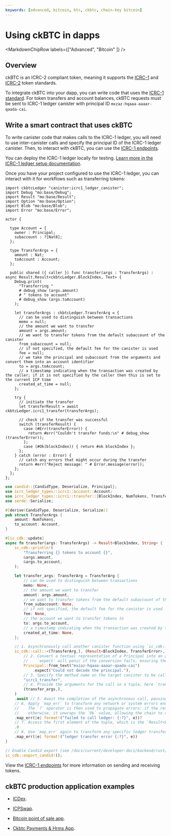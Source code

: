 ```yaml
---
keywords: [advanced, bitcoin, btc, ckbtc, chain-key bitcoin]
---
```



# Using ckBTC in dapps

<MarkdownChipRow labels={["Advanced", "Bitcoin" ]} />

## Overview

ckBTC is an ICRC-2 compliant token, meaning it supports the [ICRC-1](https://github.com/dfinity/ICRC-1/tree/main/standards/ICRC-1) and [ICRC-2](https://github.com/dfinity/ICRC-1/blob/main/standards/ICRC-2/README.md) token standards.

To integrate ckBTC into your dapp, you can write code that uses the [ICRC-1 standard](https://github.com/dfinity/ICRC-1/tree/main/standards/ICRC-1). For token transfers and account balances, ckBTC requests must be sent to ICRC-1 ledger canister with principal ID `mxzaz-hqaaa-aaaar-qaada-cai`.

## Write a smart contract that uses ckBTC

To write canister code that makes calls to the ICRC-1 ledger, you will need to use inter-canister calls and specify the principal ID of the ICRC-1 ledger canister. Then, to interact with ckBTC, you can use the [ICRC-1 endpoints](https://github.com/dfinity/ICRC-1/tree/main/standards/ICRC-1).

You can deploy the ICRC-1 ledger locally for testing. [Learn more in the ICRC-1 ledger setup documentation](/docs/current/developer-docs/defi/icrc-1/icrc1-ledger-setup).

Once you have your project configured to use the ICRC-1 ledger, you can interact with it for workflows such as transferring tokens:

<Tabs groupId="languages">
<TabItem value="motoko" label="Motoko" default>

```motoko
import ckbtcLedger "canister:icrc1_ledger_canister";
import Debug "mo:base/Debug";
import Result "mo:base/Result";
import Option "mo:base/Option";
import Blob "mo:base/Blob";
import Error "mo:base/Error";

actor {

  type Account = {
    owner : Principal;
    subaccount : ?[Nat8];
  };

  type TransferArgs = {
    amount : Nat;
    toAccount : Account;
  };

  public shared ({ caller }) func transfer(args : TransferArgs) : async Result.Result<ckbtcLedger.BlockIndex, Text> {
    Debug.print(
      "Transferring "
      # debug_show (args.amount)
      # " tokens to account"
      # debug_show (args.toAccount)
    );

    let transferArgs : ckbtcLedger.TransferArg = {
      // can be used to distinguish between transactions
      memo = null;
      // the amount we want to transfer
      amount = args.amount;
      // we want to transfer tokens from the default subaccount of the canister
      from_subaccount = null;
      // if not specified, the default fee for the canister is used
      fee = null;
      // we take the principal and subaccount from the arguments and convert them into an account identifier
      to = args.toAccount;
      // a timestamp indicating when the transaction was created by the caller; if it is not specified by the caller then this is set to the current ICP time
      created_at_time = null;
    };

    try {
      // initiate the transfer
      let transferResult = await ckbtcLedger.icrc1_transfer(transferArgs);

      // check if the transfer was successful
      switch (transferResult) {
        case (#Err(transferError)) {
          return #err("Couldn't transfer funds:\n" # debug_show (transferError));
        };
        case (#Ok(blockIndex)) { return #ok blockIndex };
      };
    } catch (error : Error) {
      // catch any errors that might occur during the transfer
      return #err("Reject message: " # Error.message(error));
    };
  };
};
```

</TabItem>

<TabItem value="rust" label="Rust" default>

```rust
use candid::{CandidType, Deserialize, Principal};
use icrc_ledger_types::icrc1::account::Account;
use icrc_ledger_types::icrc1::transfer::{BlockIndex, NumTokens, TransferArg, TransferError};
use serde::Serialize;

#[derive(CandidType, Deserialize, Serialize)]
pub struct TransferArgs {
    amount: NumTokens,
    to_account: Account,
}

#[ic_cdk::update]
async fn transfer(args: TransferArgs) -> Result<BlockIndex, String> {
    ic_cdk::println!(
        "Transferring {} tokens to account {}",
        &args.amount,
        &args.to_account,
    );

    let transfer_args: TransferArg = TransferArg {
        // can be used to distinguish between transactions
        memo: None,
        // the amount we want to transfer
        amount: args.amount,
        // we want to transfer tokens from the default subaccount of the canister
        from_subaccount: None,
        // if not specified, the default fee for the canister is used
        fee: None,
        // the account we want to transfer tokens to
        to: args.to_account,
        // a timestamp indicating when the transaction was created by the caller; if it is not specified by the caller then this is set to the current ICP time
        created_at_time: None,
    };

    // 1. Asynchronously call another canister function using `ic_cdk::call`.
    ic_cdk::call::<(TransferArg,), (Result<BlockIndex, TransferError>,)>(
        // 2. Convert a textual representation of a Principal into an actual `Principal` object. The principal is the one we specified in `dfx.json`.
        //    `expect` will panic if the conversion fails, ensuring the code does not proceed with an invalid principal.
        Principal::from_text("mxzaz-hqaaa-aaaar-qaada-cai")
            .expect("Could not decode the principal."),
        // 3. Specify the method name on the target canister to be called, in this case, "icrc1_transfer".
        "icrc1_transfer",
        // 4. Provide the arguments for the call in a tuple, here `transfer_args` is encapsulated as a single-element tuple.
        (transfer_args,),
    )
    .await // 5. Await the completion of the asynchronous call, pausing the execution until the future is resolved.
    // 6. Apply `map_err` to transform any network or system errors encountered during the call into a more readable string format.
    //    The `?` operator is then used to propagate errors: if the result is an `Err`, it returns from the function with that error,
    //    otherwise, it unwraps the `Ok` value, allowing the chain to continue.
    .map_err(|e| format!("failed to call ledger: {:?}", e))?
    // 7. Access the first element of the tuple, which is the `Result<BlockIndex, TransferError>`, for further processing.
    .0
    // 8. Use `map_err` again to transform any specific ledger transfer errors into a readable string format, facilitating error handling and debugging.
    .map_err(|e| format!("ledger transfer error {:?}", e))
}

// Enable Candid export (see /docs/current/developer-docs/backend/rust/generating-candid)
ic_cdk::export_candid!();
```

</TabItem>
</Tabs>

View the [ICRC-1 endpoints](https://github.com/dfinity/ICRC-1/tree/main/standards/ICRC-1) for more information on sending and receiving tokens.

## ckBTC production application examples

- [ICDex](https://avjzx-pyaaa-aaaaj-aadmq-cai.raw.ic0.app/ICDex).

- [ICPSwap](https://icpswap.com/).

- [Bitcoin point of sale app](/docs/current/references/samples/motoko/ic-pos/).

- [Ckbtc Payments & Hrms App](https://ilcnp-myaaa-aaaal-qjdxa-cai.icp0.io/).

